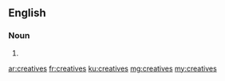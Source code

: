 ==English==

===Noun===
{{head|en|plural}}

# {{plural of|creative|lang=en|nocat=1}}

[[ar:creatives]]
[[fr:creatives]]
[[ku:creatives]]
[[mg:creatives]]
[[my:creatives]]